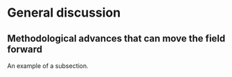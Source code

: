 <!-- Do NOT knit this document. It is part of a larger document. Instead knit the main document (my-apa-formatted-article) -->

# General discussion



## Methodological advances that can move the field forward 
An example of a subsection. 
